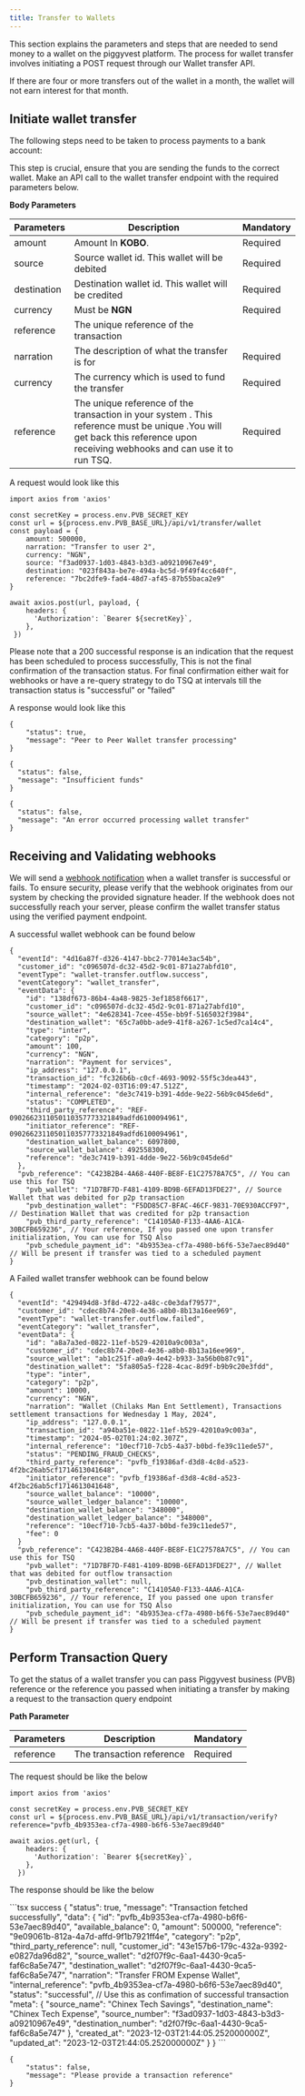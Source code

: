 ```yaml
---
title: Transfer to Wallets
---
```


This section explains the parameters and steps that are needed to send money to a wallet on the piggyvest platform. The process for wallet transfer involves initiating a POST request through our Wallet transfer API.

<Warning>If there are four or more transfers out of the wallet in a month, the wallet will not earn interest for that month.</Warning>

## Initiate wallet transfer

The following steps need to be taken to process payments to a bank account:



<Steps>

<Step title="Verify the wallet number">
  This step is crucial, ensure that you are sending the funds to the correct
  wallet.
</Step>

<Step title="Request transfer">
Make an API call to the wallet transfer endpoint with the required parameters below.

**Body Parameters**

| Parameters  | Description                                                                                                                                                                 | Mandatory |
| ----------- | --------------------------------------------------------------------------------------------------------------------------------------------------------------------------- | --------- |
| amount      | Amount In **KOBO**.                                                                                                                                                         | Required  |
| source      | Source wallet id. This wallet will be debited                                                                                                                               | Required  |
| destination | Destination wallet id. This wallet will be credited                                                                                                                         | Required  |
| currency    | Must be **NGN**                                                                                                                                                             | Required  |
| reference   | The unique reference of the transaction                                                                                                                                     |           |
| narration   | The description of what the transfer is for                                                                                                                                 | Required  |
| currency    | The currency which is used to fund the transfer                                                                                                                             | Required  |
| reference   | The unique reference of the transaction in your system . This reference must be unique .You will get back this reference upon receiving webhooks and can use it to run TSQ. | Required  |

A request would look like this

```tsx request
import axios from 'axios'

const secretKey = process.env.PVB_SECRET_KEY
const url = ${process.env.PVB_BASE_URL}/api/v1/transfer/wallet
const payload = {
    amount: 500000,
    narration: "Transfer to user 2",
    currency: "NGN",
    source: "f3ad0937-1d03-4843-b3d3-a09210967e49",
    destination: "023f843a-be7e-494a-bc5d-9f49f4cc640f",
    reference: "7bc2dfe9-fad4-48d7-af45-87b55baca2e9"
}

await axios.post(url, payload, {
    headers: {
      'Authorization': `Bearer ${secretKey}`,
    },
 })
```

<Note>
  Please note that a 200 successful response is an indication that the request
  has been scheduled to process successfully, This is not the final confirmation
  of the transaction status. For final confirmation either wait for webhooks or
  have a re-query strategy to do TSQ at intervals till the transaction status is
  "successful" or "failed"
</Note>

A response would look like this

```tsx Processing
{
    "status": true,
    "message": "Peer to Peer Wallet transfer processing"
}
```

<CodeGroup>

```tsx Insufficient Funds Error
{
  "status": false,
  "message": "Insufficient funds"
}
```

```tsx Error during processing
{
  "status": false,
  "message": "An error occurred processing wallet transfer"
}
```

</CodeGroup>

</Step>

</Steps>


## Receiving and Validating webhooks
We will send a [webhook notification](/get-started/webhooks) when a wallet transfer is successful or fails. To ensure security, please verify that the webhook originates from our system by checking the provided signature header. 
If the webhook does not successfully reach your server, please confirm the wallet transfer status using the verified payment endpoint.

A successful wallet webhook can be found below

```tsx Wallet Transfer Webhook
{
  "eventId": "4d16a87f-d326-4147-bbc2-77014e3ac54b",
  "customer_id": "c096507d-dc32-45d2-9c01-871a27abfd10",
  "eventType": "wallet-transfer.outflow.success",
  "eventCategory": "wallet_transfer",
  "eventData": {
    "id": "138df673-86b4-4a48-9825-3ef1858f6617",
    "customer_id": "c096507d-dc32-45d2-9c01-871a27abfd10",
    "source_wallet": "4e628341-7cee-455e-bb9f-5165032f3984",
    "destination_wallet": "65c7a0bb-ade9-41f8-a267-1c5ed7ca14c4",
    "type": "inter",
    "category": "p2p",
    "amount": 100,
    "currency": "NGN",
    "narration": "Payment for services",
    "ip_address": "127.0.0.1",
    "transaction_id": "fc326b6b-c0cf-4693-9092-55f5c3dea443",
    "timestamp": "2024-02-03T16:09:47.512Z",
    "internal_reference": "de3c7419-b391-4dde-9e22-56b9c045de6d",
    "status": "COMPLETED",
    "third_party_reference": "REF-0902662311050110357773321849adfd6100094961",
    "initiator_reference": "REF-0902662311050110357773321849adfd6100094961",
    "destination_wallet_balance": 6097800,
    "source_wallet_balance": 492558300,
    "reference": "de3c7419-b391-4dde-9e22-56b9c045de6d"
  },
  "pvb_reference": "C423B2B4-4A68-440F-BE8F-E1C27578A7C5", // You can use this for TSQ
	"pvb_wallet": "71D7BF7D-F481-4109-BD9B-6EFAD13FDE27", // Source Wallet that was debited for p2p transaction
	"pvb_destination_wallet": "F5DD85C7-BFAC-46CF-9831-70E930ACCF97", // Destination Wallet that was credited for p2p transaction
	"pvb_third_party_reference": "C14105A0-F133-4AA6-A1CA-30BCFB659236", // Your reference, If you passed one upon transfer initialization, You can use for TSQ Also
	"pvb_schedule_payment_id": "4b9353ea-cf7a-4980-b6f6-53e7aec89d40" // Will be present if transfer was tied to a scheduled payment
}
```

A Failed wallet transfer webhook can be found below

```tsx failed wallet transfer webhook
{
  "eventId": "429494d8-3f8d-4722-a48c-c0e3daf79577",
  "customer_id": "cdec8b74-20e8-4e36-a8b0-8b13a16ee969",
  "eventType": "wallet-transfer.outflow.failed",
  "eventCategory": "wallet_transfer",
  "eventData": {
    "id": "a8a7a3ed-0822-11ef-b529-42010a9c003a",
    "customer_id": "cdec8b74-20e8-4e36-a8b0-8b13a16ee969",
    "source_wallet": "ab1c251f-a0a9-4e42-b933-3a56b0b87c91",
    "destination_wallet": "5fa805a5-f228-4cac-8d9f-b9b9c20e3fdd",
    "type": "inter",
    "category": "p2p",
    "amount": 10000,
    "currency": "NGN",
    "narration": "Wallet (Chilaks Man Ent Settlement), Transactions settlement transactions for Wednesday 1 May, 2024",
    "ip_address": "127.0.0.1",
    "transaction_id": "a94ba51e-0822-11ef-b529-42010a9c003a",
    "timestamp": "2024-05-02T01:24:02.307Z",
    "internal_reference": "10ecf710-7cb5-4a37-b0bd-fe39c11ede57",
    "status": "PENDING_FRAUD_CHECKS",
    "third_party_reference": "pvfb_f19386af-d3d8-4c8d-a523-4f2bc26ab5cf1714613041648",
    "initiator_reference": "pvfb_f19386af-d3d8-4c8d-a523-4f2bc26ab5cf1714613041648",
    "source_wallet_balance": "10000",
    "source_wallet_ledger_balance": "10000",
    "destination_wallet_balance": "348000",
    "destination_wallet_ledger_balance": "348000",
    "reference": "10ecf710-7cb5-4a37-b0bd-fe39c11ede57",
    "fee": 0
  }
  "pvb_reference": "C423B2B4-4A68-440F-BE8F-E1C27578A7C5", // You can use this for TSQ
	"pvb_wallet": "71D7BF7D-F481-4109-BD9B-6EFAD13FDE27", // Wallet that was debited for outflow transaction
	"pvb_destination_wallet": null,
	"pvb_third_party_reference": "C14105A0-F133-4AA6-A1CA-30BCFB659236", // Your reference, If you passed one upon transfer initialization, You can use for TSQ Also
	"pvb_schedule_payment_id": "4b9353ea-cf7a-4980-b6f6-53e7aec89d40" // Will be present if transfer was tied to a scheduled payment
}
```


## Perform Transaction Query
To get the status of a wallet transfer you can pass Piggyvest business (PVB) reference or the reference you passed when initiating a transfer by making a request to the transaction query endpoint

**Path Parameter**

| Parameters | Description               | Mandatory |
| ---------- | ------------------------- | --------- |
| reference  | The transaction reference | Required  |

The request should be like the below
```tsx Transaction Query
import axios from 'axios'

const secretKey = process.env.PVB_SECRET_KEY
const url = ${process.env.PVB_BASE_URL}/api/v1/transaction/verify?reference="pvfb_4b9353ea-cf7a-4980-b6f6-53e7aec89d40"

await axios.get(url, {
    headers: {
      'Authorization': `Bearer ${secretKey}`,
    },
  })
```
The response should be like the below

<CodeGroup>
```tsx success 
{
    "status": true,
    "message": "Transaction fetched successfully",
    "data": {
        "id": "pvfb_4b9353ea-cf7a-4980-b6f6-53e7aec89d40",
        "available_balance": 0,
        "amount": 500000,
        "reference": "9e09061b-812a-4a7d-affd-9f1b7921ff4e",
        "category": "p2p",
        "third_party_reference": null,
        "customer_id": "43e157b6-179c-432a-9392-e0827da96d82",
        "source_wallet": "d2f07f9c-6aa1-4430-9ca5-faf6c8a5e747",
        "destination_wallet": "d2f07f9c-6aa1-4430-9ca5-faf6c8a5e747",
        "narration": "Transfer FROM Expense Wallet",
        "internal_reference": "pvfb_4b9353ea-cf7a-4980-b6f6-53e7aec89d40",
        "status": "successful", // Use this as confimation of successful transaction
        "meta": {
            "source_name": "Chinex Tech Savings",
            "destination_name": "Chinex Tech Expense",
            "source_number": "f3ad0937-1d03-4843-b3d3-a09210967e49",
            "destination_number": "d2f07f9c-6aa1-4430-9ca5-faf6c8a5e747"
        },
        "created_at": "2023-12-03T21:44:05.252000000Z",
        "updated_at": "2023-12-03T21:44:05.252000000Z"
    }
}
```

```tsx Failed Response(400 status code)
{
    "status": false,
    "message": "Please provide a transaction reference"
}
```
</CodeGroup>
